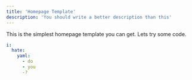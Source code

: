 ```yaml
---
title: 'Homepage Template'
description: 'You should write a better description than this'
---
```


This is the simplest homepage template you can get. Lets try some code.

```yaml
i:
  hate:
    yaml:
      - do
      - you
      -?
```
